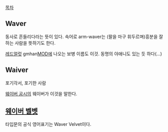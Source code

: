 [[목차]]
== Waver ==
동사로 흔들리다라는 뜻이 있다. 속어로 arm-waver는 (팔을 마구 휘두르며)흥분을 잘하는 사람을 뜻하기도 한다.

[[레드얼럿]] gmhan[[MOD]]에 나오는 보병 이름도 이것.
동명의 야애니도 있는 듯 하다(...)
== Waiver ==
포기각서, 포기한 사람

[[웨이버 공시]]의 웨이버가 이것을 말한다.
== [[웨이버 벨벳]] ==
타입문의 공식 영어표기는 Waver Velvet이다.
